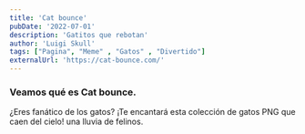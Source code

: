 ```yaml
---
title: 'Cat bounce'
pubDate: '2022-07-01'
description: 'Gatitos que rebotan'
author: 'Luigi Skull'
tags: ["Pagina", "Meme" , "Gatos" , "Divertido"]
externalUrl: 'https://cat-bounce.com/' 
---
```






### Veamos qué es Cat bounce.


¿Eres fanático de los gatos? ¡Te encantará esta colección de gatos PNG que caen del cielo! una lluvia de felinos. 

